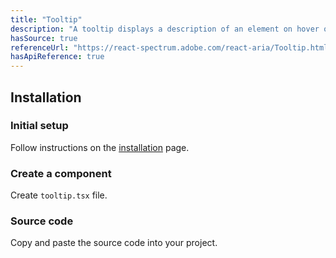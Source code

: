 ```yaml
---
title: "Tooltip"
description: "A tooltip displays a description of an element on hover or focus."
hasSource: true
referenceUrl: "https://react-spectrum.adobe.com/react-aria/Tooltip.html"
hasApiReference: true
---
```


## Installation

<Steps>

### Initial setup

Follow instructions on the [installation](/docs/overview/installation) page.

### Create a component

Create `tooltip.tsx` file.

### Source code

Copy and paste the source code into your project.

</Steps>

